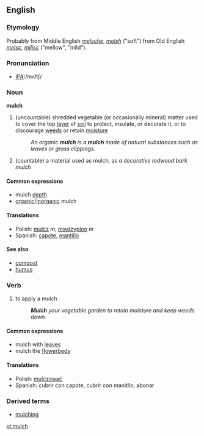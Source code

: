 {{wikipedia}}
==English==

===Etymology===
Probably from Middle English ''[[melsche]]'', ''[[molsh]]'' ("soft") from Old English ''[[melsc]]'', ''[[milisc]]'' ("mellow", "mild").

===Pronunciation===
*[[Pronunciation guide|IPA]]:/mʌltʃ/

===Noun===
'''mulch'''
# (uncountable) shredded vegetable (or occasionally mineral) matter used to cover the top [[layer]] of [[soil]] to protect, insulate, or decorate it, or to discourage [[weed]]s or retain [[moisture]]
#:''An organic '''mulch''' is a '''mulch''' made of natural substances such as leaves or grass clippings.''
# (countable) a material used as mulch, as ''a decorative redwood bark mulch''

====Common expressions====
*mulch [[depth]]
*[[organic]]/[[inorganic]] mulch

====Translations====
*Polish: [[mulcz]] ''m'', [[międzyplon]] ''m''
*Spanish: [[capote]], [[mantillo]]

====See also====
*[[compost]]
*[[humus]]

===Verb===
{{en-infl-irreg|mulch|mulches|mulching|mulched|mulched}}
# to apply a mulch
#:'''''Mulch''' your vegetable garden to retain moisture and keep weeds down.''

====Common expressions====
*mulch with [[leaf|leaves]]
*mulch the [[flowerbed]]s

====Translations====
*Polish: [[mulczować]]
*Spanish: cubrir con capote, cubrir con manitllo, abonar

===Derived terms===
*[[mulching]]

[[pl:mulch]]